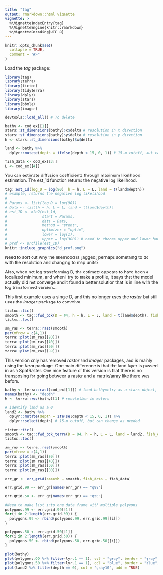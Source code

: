 ```yaml
---
title: "tag"
output: rmarkdown::html_vignette
vignette: >
  %\VignetteIndexEntry{tag}
  %\VignetteEngine{knitr::rmarkdown}
  %\VignetteEncoding{UTF-8}
---
```


```r
knitr::opts_chunk$set(
  collapse = TRUE,
  comment = "#>"
)
```

Load the *tag* package:
```r
library(tag)
library(terra)
library(tictoc)
library(tidyterra)
library(dplyr)
library(stars)
library(bbmle)
library(imager)
```

```r
devtools::load_all() # To delete

bathy <- cod_ex[[1]]
stars::st_dimensions(bathy)$x$delta # resolution in x direction
stars::st_dimensions(bathy)$y$delta # resolution in y direction
h <- stars::st_dimensions(bathy)$x$delta

land <- bathy %>%
  dplyr::mutate(depth = ifelse(depth < 15, 0, 1)) # 15-m cutoff, but can change as needed

fish_data <- cod_ex[[3]]
L <- cod_ex[[4]]
```

You can estimate diffusion coefficients through maximum likelihood estimation. The est_1d function returns the negative log likelihood.

``` r
tag::est_1d(log_D = log(90), h = h, L = L, land = t(land$depth))
# example, returns the negative log likelihood
# 
# Params <- list(log_D = log(90))
# Data <- list(h = h, L = L, land = t(land$depth))
# est_1D <- mle2(est_1d, 
#                start = Params, 
#                data = Data, 
#                method = "Brent", 
#                optimizer = "optim",
#                lower = log(1),
#                upper = log(300)) # need to choose upper and lower boundaries
# prof <- profile(est_1D)
knitr::include_graphics("d_prof.png")
```
Need to sort out why the likelihood is 'jagged', perhaps something to do with the resolution and changing to map units?

Also, when not log transforming D, the estimate appears to have been a localized minimum, and when I try to make a profile, it says that the model actually did not converge and it found a better solution that is in line with the log transformed version...

This first example uses a single D, and this no longer uses the *raster* but still uses the *imager* package to convolve. 
```r
tictoc::tic()
smooth <- tag::fwd_bck(D = 94, h = h, L = L, land = t(land$depth), fish_data = fish_data)
tictoc::toc()

sm_ras <- terra::rast(smooth)
par(mfrow = c(4,1))
terra::plot(sm_ras[[20]])
terra::plot(sm_ras[[40]])
terra::plot(sm_ras[[60]])
terra::plot(sm_ras[[80]])
```

This version only has removed *raster* and *imager* packages, and is mainly using the *terra* package. One main difference is that the land layer is passed in as a SpatRaster. One nice feature of this version is that there is no transposing for going between a raster and a matrix/array like there was before.

```r
bathy <- terra::rast(cod_ex[[1]]) # load bathymetry as a stars object, but convert to terra raster
names(bathy) <- "depth"
h <- terra::res(bathy)[1] # resolution in meters

# identify land as a 0
land2 <- bathy %>%
  dplyr::mutate(depth = ifelse(depth < 15, 0, 1)) %>% 
  dplyr::select(depth) # 15-m cutoff, but can change as needed

tictoc::tic()
smooth <- tag::fwd_bck_terra(D = 94, h = h, L = L, land = land2, fish_data = fish_data)
tictoc::toc()

sm_ras <- terra::rast(smooth)
par(mfrow = c(4,1))
terra::plot(sm_ras[[20]])
terra::plot(sm_ras[[40]])
terra::plot(sm_ras[[60]])
terra::plot(sm_ras[[80]])
```

```r
err_gr <- err_grid(smooth = smooth, fish_data = fish_data)

err.grid.99 <- err_gr[names(err_gr) == "q99"]

err.grid.50 <- err_gr[names(err_gr) == "q50"]

#Need to make list into one data frame with multiple polygons
polygons.99 <- err.grid.99[[1]]
for(i in 2:length(err.grid.99)) {
  polygons.99 <- rbind(polygons.99, err.grid.99[[i]])
}

polygons.50 <- err.grid.50[[1]]
for(i in 2:length(err.grid.50)) {
  polygons.50 <- rbind(polygons.50, err.grid.50[[i]])
}

plot(bathy)
plot(polygons.99 %>% filter(lyr.1 == 1), col = "gray", border = "gray", add = TRUE)
plot(polygons.50 %>% filter(lyr.1 == 1), col = "blue", border = "blue", add = TRUE)
plot(land2 %>% filter(depth == 0), col = "gray10", add = TRUE)
```

